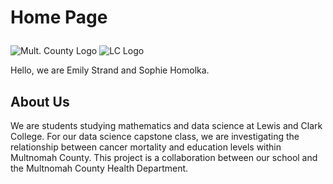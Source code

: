<h1>

Home Page

</h2>

<img src="docs/mc_logo.jpg" alt="Mult. County Logo"/> <img src="docs/lc_logo.jpg" alt="LC Logo"/>

<p>Hello, we are Emily Strand and Sophie Homolka.</p>

<h2>About Us</h2>

<p>We are students studying mathematics and data science at Lewis and Clark College. For our data science capstone class, we are investigating the relationship between cancer mortality and education levels within Multnomah County. This project is a collaboration between our school and the Multnomah County Health Department.</p>
